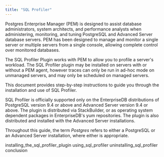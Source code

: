 ```yaml
---
title: "SQL Profiler"
---
```


Postgres Enterprise Manager (PEM) is designed to assist database administrators, system architects, and performance analysts when administering, monitoring, and tuning PostgreSQL and Advanced Server database servers. PEM has been designed to manage and monitor a single server or multiple servers from a single console, allowing complete control over monitored databases.

The SQL Profiler Plugin works with PEM to allow you to profile a server's workload. The SQL Profiler plugin may be installed on servers with or without a PEM agent, however traces can only be run in ad-hoc mode on unmanaged servers, and may only be scheduled on managed servers.

This document provides step-by-step instructions to guide you through the installation and use of SQL Profiler.

SQL Profiler is officially supported only on the EnterpriseDB distributions of PostgreSQL version 9.4 or above and Advanced Server version 9.4 or above. The plugin is distributed via StackBuilder, or as operating system dependent packages in EnterpriseDB's yum repositories. The plugin is also distributed and installed with the Advanced Server installations.

Throughout this guide, the term *Postgres* refers to either a PostgreSQL or an Advanced Server installation, where either is appropriate.

<div class="toctree" maxdepth="5">

installing_the_sql_profiler_plugin using_sql_profiler uninstalling_sql_profiler conclusion

</div>
